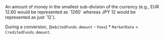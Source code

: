   

<ParamField body="Amount" type="integer" required>     
An amount of money in the smallest sub-division of the currency (e.g., EUR 12.60 would be represented as `1260` whereas JPY 12 would be represented as just `12`).  

During a conversion, (`DebitedFunds.Amount` - `Fees`) * `MarketRate` = `CreditedFunds.Amount`.  
</ParamField>